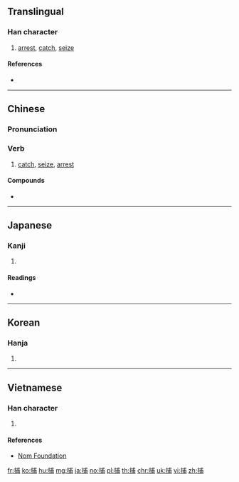 ==Translingual==

===Han character===
{{Han char|rn=64|rad=手|as=07|sn=10|four=53027|canj=QIJB|ids=⿰扌甫}}

# [[arrest]], [[catch]], [[seize]]

====References====
* {{Han ref|kx=0434.090|dkj=12157|dj=0783.160|hdz=31878.050|uh=6355|ud=25429|bh=AEB7|bd=44727}}

----

==Chinese==
{{zh-forms}}

===Pronunciation===
{{zh-pron
|m=bǔ |ma=Zh-bu.ogg
|c=bou6
|h=pfs=
|md=
|mn=
|w=
|mc=y
|oc=y
|cat=v
}}

===Verb===
{{zh-verb}}

# [[catch]], [[seize]], [[arrest]]
#: {{zh-x|捕魚|catch fish}}

====Compounds====
* {{zh-l|捕手}}

----

==Japanese==

===Kanji===
{{ja-kanji|grade=c|rs=手07}}

# {{defn|lang=ja|sort=手07}}

====Readings====
* {{ja-readings|goon=[[ぶ]] (bu)|kanon=[[ほ]] (ho)|kun=[[とらえる]] (toraeru), [[とる]] (toru), [[つかまえる]] (tsukamaeru)}}

----

==Korean==

===Hanja===
{{ko-hanja|hangeul=포|eumhun=|rv=po|mr=p'o|y=pho}}

# {{defn|lang=ko|sort=手07}}

----

==Vietnamese==

===Han character===
{{vi-hantu|[[bõ]], [[bổ]], [[bủa]], [[bố]], [[buả]], [[bộ]]|rs=手07}}

# {{defn|lang=vi|sort=手07}}

====References====
* [http://nomfoundation.org/common/nom_details.php?codepoint=6355 Nom Foundation]

[[fr:捕]]
[[ko:捕]]
[[hu:捕]]
[[mg:捕]]
[[ja:捕]]
[[no:捕]]
[[pl:捕]]
[[th:捕]]
[[chr:捕]]
[[uk:捕]]
[[vi:捕]]
[[zh:捕]]